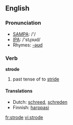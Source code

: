 ==English==

=== Pronunciation ===
*[[w:SAMPA|SAMPA]]: /'/
*[[w:IPA|IPA]]: /'stɻɔʊd/
*Rhymes: [[Rhymes:English:-əʊd|-əʊd]]

=== Verb ===

'''strode'''

# past tense of to [[stride]]

==== Translations ====
*Dutch: [[schreed]], [[schreden]]
*Finnish: [[harppasi]]

[[fr:strode]]
[[vi:strode]]